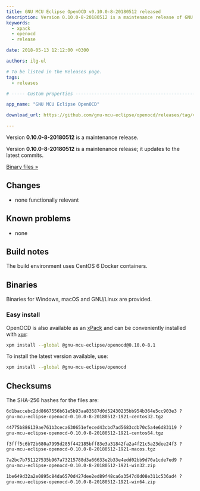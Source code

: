 ```yaml
---
title: GNU MCU Eclipse OpenOCD v0.10.0-8-20180512 released
description: Version 0.10.0-8-20180512 is a maintenance release of GNU MCU Eclipse OpenOCD.
keywords:
  - xpack
  - openocd
  - release

date: 2018-05-13 12:12:00 +0300

authors: ilg-ul

# To be listed in the Releases page.
tags:
  - releases

# ----- Custom properties -----------------------------------------------------

app_name: "GNU MCU Eclipse OpenOCD"

download_url: https://github.com/gnu-mcu-eclipse/openocd/releases/tag/v0.10.0-8-20180512/

---
```


<head><title>{frontMatter.title}</title></head>

Version **0.10.0-8-20180512** is a maintenance release.

<!-- truncate -->

Version **0.10.0-8-20180512** is a maintenance release; it updates to the latest commits.

<!-- truncate -->

<p><a href={frontMatter.download_url}>Binary files »</a></p>

## Changes

* none functionally relevant

## Known problems

* none

## Build notes

The build environment uses CentOS 6 Docker containers.

## Binaries

Binaries for Windows, macOS and GNU/Linux are provided.

### Easy install

OpenOCD is also available as an [xPack](https://www.npmjs.com/package/@gnu-mcu-eclipse/openocd) and can be conveniently installed with [`xpm`](https://www.npmjs.com/package/xpm):

```sh
xpm install --global @gnu-mcu-eclipse/openocd@0.10.0-8.1
```

To install the latest version available, use:

```sh
xpm install --global @gnu-mcu-eclipse/openocd
```

## Checksums

The SHA-256 hashes for the files are:

```txt
6d1baccebc2dd8667556b61e5b93aa83587d0d52430235bb954b364e5cc903e3 ?
gnu-mcu-eclipse-openocd-0.10.0-8-20180512-1921-centos32.tgz

44775b886139ae761b3ceca630651efeced43cbd7ad5683cdb70c5a4e6d83119 ?
gnu-mcu-eclipse-openocd-0.10.0-8-20180512-1921-centos64.tgz

f3fff5c6b72b680a7995d285f442185bff83e3a31842fa2a4f21c5a23dee24f3 ?
gnu-mcu-eclipse-openocd-0.10.0-8-20180512-1921-macos.tgz

7a2bc7b751127535b967a73215788d3a66633e2b33e4edd02bb9d70a1cde7ed9 ?
gnu-mcu-eclipse-openocd-0.10.0-8-20180512-1921-win32.zip

1be649d32a2e0895c84da6570d427dee2ed89f48ca6a3547d0d08e311c536ad4 ?
gnu-mcu-eclipse-openocd-0.10.0-8-20180512-1921-win64.zip
```
